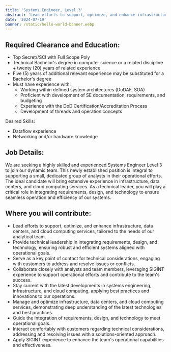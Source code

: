 ```yaml
---
title: 'Systems Engineer, Level 3'
abstract: 'Lead efforts to support, optimize, and enhance infrastructure, data centers, and cloud computing services for a small group of analysts, leveraging SIGINT experience.'
date: '2024-07-19'
banner: /static/hello-world-banner.webp
---
```


## Required Clearance and Education:

- Top Secret//SCI with Full Scope Poly
- Technical Bachelor's degree in computer science or a related discipline + twenty (20) years of related experience
- Five (5) years of additional relevant experience may be substituted for a Bachelor's degree
- Must have experience with:
  - Working within defined system architectures (DoDAF, SOA)
  - Proficient with development of SE documentation, requirements, and budgeting
  - Experience with the DoD Certification/Accreditation Process
  - Development of threads and operation concepts

Desired Skills:
- Dataflow experience
- Networking and/or hardware knowledge

## Job Details:

We are seeking a highly skilled and experienced Systems Engineer Level 3 to join our dynamic team. This newly established position is integral to supporting a small, dedicated group of analysts in their operational efforts. The ideal candidate will bring extensive experience in infrastructure, data centers, and cloud computing services. As a technical leader, you will play a critical role in integrating requirements, design, and technology to ensure seamless operation and efficiency of our systems.

## Where you will contribute:

- Lead efforts to support, optimize, and enhance infrastructure, data centers, and cloud computing services, tailored to the needs of our analytical team.
- Provide technical leadership in integrating requirements, design, and technology, ensuring robust and efficient systems aligned with operational goals.
- Serve as a key point of contact for technical considerations, engaging with customers to address and resolve issues or conflicts.
- Collaborate closely with analysts and team members, leveraging SIGINT experience to support operational efforts and contribute to the team's success.
- Stay current with the latest developments in systems engineering, infrastructure, and cloud computing, applying best practices and innovations to our operations.
- Manage and optimize infrastructure, data centers, and cloud computing services, demonstrating deep understanding of the latest technologies and best practices.
- Guide the integration of requirements, design, and technology to meet operational goals.
- Interact comfortably with customers regarding technical considerations, addressing and resolving issues with a solutions-oriented approach.
- Apply SIGINT experience to enhance the team's operational capabilities and effectiveness.